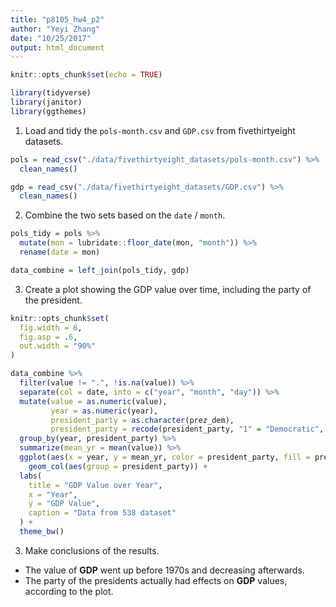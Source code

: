```yaml
---
title: "p8105_hw4_p2"
author: "Yeyi Zhang"
date: "10/25/2017"
output: html_document
---
```


```r
knitr::opts_chunk$set(echo = TRUE)
```

```r
library(tidyverse)
library(janitor)
library(ggthemes)
```

1. Load and tidy the `pols-month.csv` and `GDP.csv` from fivethirtyeight datasets.

```r
pols = read_csv("./data/fivethirtyeight_datasets/pols-month.csv") %>% 
  clean_names()

gdp = read_csv("./data/fivethirtyeight_datasets/GDP.csv") %>% 
  clean_names()
```

2. Combine the two sets based on the `date` / `month`.

```r
pols_tidy = pols %>% 
  mutate(mon = lubridate::floor_date(mon, "month")) %>% 
  rename(date = mon)

data_combine = left_join(pols_tidy, gdp)
```

3. Create a plot showing the GDP value over time, including the party of the president.

```r
knitr::opts_chunk$set(
  fig.width = 6,
  fig.asp = .6,
  out.width = "90%"
)
```

```r
data_combine %>% 
  filter(value != ".", !is.na(value)) %>%
  separate(col = date, into = c("year", "month", "day")) %>%
  mutate(value = as.numeric(value),
         year = as.numeric(year),
         president_party = as.character(prez_dem),
         president_party = recode(president_party, "1" = "Democratic", "0" = "Republican")) %>% 
  group_by(year, president_party) %>% 
  summarize(mean_yr = mean(value)) %>% 
  ggplot(aes(x = year, y = mean_yr, color = president_party, fill = president_party)) +
    geom_col(aes(group = president_party)) +
  labs(
    title = "GDP Value over Year",
    x = "Year",
    y = "GDP Value",
    caption = "Data from 538 dataset"
  ) +
  theme_bw()
```

3. Make conclusions of the results.
* The value of __GDP__ went up before 1970s and decreasing afterwards.
* The party of the presidents actually had effects on __GDP__ values, according to the plot.